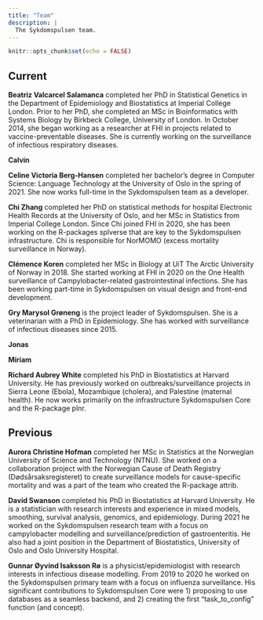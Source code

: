 ```yaml
---
title: "Team"
description: |
  The Sykdomspulsen team.
---
```


```r
knitr::opts_chunk$set(echo = FALSE)
```

## Current

**Beatriz Valcarcel Salamanca** completed her PhD in Statistical Genetics in the Department of Epidemiology and Biostatistics at Imperial College London. Prior to her PhD, she completed an MSc in Bioinformatics with Systems Biology by Birkbeck College, University of London. In October 2014, she began working as a researcher at FHI in projects related to vaccine-preventable diseases. She is currently working on the surveillance of infectious respiratory diseases.

**Calvin**

**Celine Victoria Berg-Hansen** completed her bachelor's degree in Computer Science: Language Technology at the University of Oslo in the spring of 2021. She now works full-time in the Sykdomspulsen team as a developer.

**Chi Zhang** completed her PhD on statistical methods for hospital Electronic Health Records at the University of Oslo, and her MSc in Statistics from Imperial College London. Since Chi joined FHI in 2020, she has been working on the R-packages splverse that are key to the Sykdomspulsen infrastructure. Chi is responsible for NorMOMO (excess mortality surveillance in Norway).

**Clémence Koren** completed her MSc in Biology at UiT The Arctic University of Norway in 2018. She started working at FHI in 2020 on the One Health surveillance of Campylobacter-related gastrointestinal infections. She has been working part-time in Sykdomspulsen on visual design and front-end development.

**Gry Marysol Grøneng** is the project leader of Sykdomspulsen. She is a veterinarian with a PhD in Epidemiology. She has worked with surveillance of infectious diseases since 2015.

**Jonas**

**Miriam**

**Richard Aubrey White** completed his PhD in Biostatistics at Harvard University. He has previously worked on outbreaks/surveillance projects in Sierra Leone (Ebola), Mozambique (cholera), and Palestine (maternal health). He now works primarily on the infrastructure Sykdomspulsen Core and the R-package plnr.

## Previous

**Aurora Christine Hofman** completed her MSc in Statistics at the Norwegian University of Science and Technology (NTNU). She worked on a collaboration project with the Norwegian Cause of Death Registry (Dødsårsaksregisteret) to create surveillance models for cause-specific mortality and was a part of the team who created the R-package attrib.

**David Swanson** completed his PhD in Biostatistics at Harvard University. He is a statistician with research interests and experience in mixed models, smoothing, survival analysis, genomics, and epidemiology. During 2021 he worked on the Sykdomspulsen research team with a focus on campylobacter modelling and surveillance/prediction of gastroenteritis. He also had a joint position in the Department of Biostatistics, University of Oslo and Oslo University Hospital.

**Gunnar Øyvind Isaksson Rø** is a physicist/epidemiologist with research interests in infectious disease modelling. From 2019 to 2020 he worked on the Sykdomspulsen primary team with a focus on influenza surveillance. His significant contributions to Sykdomspulsen Core were 1) proposing to use databases as a seamless backend, and 2) creating the first "task_to_config" function (and concept).


